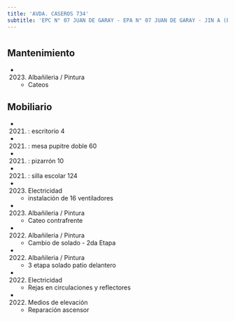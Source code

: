 ```yaml
---
title: 'AVDA. CASEROS 734'
subtitle: 'EPC N° 07 JUAN DE GARAY - EPA N° 07 JUAN DE GARAY - JIN A (EPCJS 07/05°) (SEDE)'
---
```


#


## Mantenimiento

*  (2023) Albañileria / Pintura 
    + Cateos


## Mobiliario

*  (2021) : escritorio 4 

*  (2021) : mesa pupitre doble 60 

*  (2021) : pizarrón 10 

*  (2021) : silla escolar 124 




*  (2023) Electricidad 
    + instalación de 16 ventiladores

*  (2023) Albañileria / Pintura 
    + Cateo contrafrente

*  (2022) Albañileria / Pintura 
    + Cambio de solado - 2da Etapa

*  (2022) Albañileria / Pintura 
    + 3 etapa solado patio delantero

*  (2022) Electricidad 
    + Rejas en circulaciones y reflectores

*  (2022) Medios de elevación 
    + Reparación ascensor




